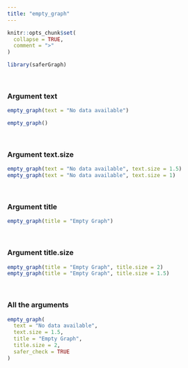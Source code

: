 ```yaml
---
title: "empty_graph"
---
```


```r
knitr::opts_chunk$set(
  collapse = TRUE,
  comment = ">"
)
```

```r
library(saferGraph)
```
<br>

### Argument text
```r
empty_graph(text = "No data available")

empty_graph()
```
<br>

### Argument text.size
```r
empty_graph(text = "No data available", text.size = 1.5)
empty_graph(text = "No data available", text.size = 1)
```
<br>

### Argument title
```r
empty_graph(title = "Empty Graph")
```
<br>

### Argument title.size
```r
empty_graph(title = "Empty Graph", title.size = 2)
empty_graph(title = "Empty Graph", title.size = 1.5)
```
<br>

### All the arguments
```r
empty_graph(
  text = "No data available", 
  text.size = 1.5, 
  title = "Empty Graph", 
  title.size = 2, 
  safer_check = TRUE
)
```
<br>